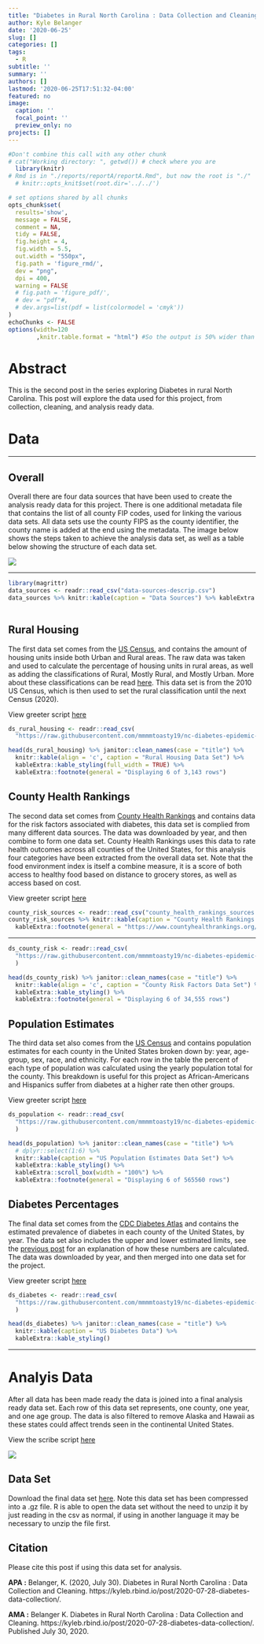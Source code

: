 ```yaml
---
title: "Diabetes in Rural North Carolina : Data Collection and Cleaning"
author: Kyle Belanger
date: '2020-06-25'
slug: []
categories: []
tags: 
  - R
subtitle: ''
summary: ''
authors: []
lastmod: '2020-06-25T17:51:32-04:00'
featured: no
image:
  caption: ''
  focal_point: ''
  preview_only: no
projects: []
---
```


<!-- These two chunks should be added in the beginning of every .Rmd 
  that you want to source an .R script -->
<!--  The 1st mandatory chunk  -->
<!--  Set the working directory to the repository's base directory -->
```r
#Don't combine this call with any other chunk 
# cat("Working directory: ", getwd()) # check where you are
  library(knitr)
# Rmd is in "./reports/reportA/reportA.Rmd", but now the root is "./"
  # knitr::opts_knit$set(root.dir='../../') 
```

<!--  The 2nd mandatory chunk  -->
<!-- Set the report-wide options, and point to the external code file. -->
```r
# set options shared by all chunks
opts_chunk$set(
  results='show', 
  message = FALSE,
  comment = NA, 
  tidy = FALSE,
  fig.height = 4, 
  fig.width = 5.5, 
  out.width = "550px",
  fig.path = 'figure_rmd/',     
  dev = "png",
  dpi = 400,
  warning = FALSE
  # fig.path = 'figure_pdf/',     
  # dev = "pdf"#,
  # dev.args=list(pdf = list(colormodel = 'cmyk'))
)
echoChunks <- FALSE
options(width=120
        ,knitr.table.format = "html") #So the output is 50% wider than the default.
```

# Abstract 

This is the second post in the series exploring Diabetes in rural North Carolina.  This post will explore the data used for this project, from collection, cleaning, and analysis ready data.

# Data

---

## Overall 

Overall there are four data sources that have been used to create the analysis ready data for this project. There is one additional metadata file that contains the list of all county FIP codes, used for linking the various data sets.  All data sets use the county FIPS as the county identifier, the county name is added at the end using the metadata. The image below shows the steps taken to achieve the analysis data set, as well as a table below showing the structure of each data set.  

![](data-cleaning.png)

---

```r
library(magrittr)
data_sources <- readr::read_csv("data-sources-descrip.csv")
data_sources %>% knitr::kable(caption = "Data Sources") %>% kableExtra::kable_styling()
  
```

## Rural Housing

The first data set comes from the [US Census](https://data.census.gov/cedsci/table?q=rural%20house&hidePreview=true&tid=DECENNIALSF12010.H2&vintage=2010&tp=true&g=0100000US.050000), and contains the amount of housing units inside both Urban and Rural areas.  The raw data was taken and used to calculate the percentage of housing units in rural areas, as well as adding the classifications of Rural, Mostly Rural, and Mostly Urban.  More about these classifications can be read [here](https://www2.census.gov/geo/pdfs/reference/ua/Defining_Rural.pdf).  This data set is from the 2010 US Census, which is then used to set the rural classification until the next Census (2020). 

View greeter script [here](https://github.com/mmmmtoasty19/nc-diabetes-epidemic-2020/blob/master/manipulation/publish/0-greeter-census-rural-housing.md)

```r
ds_rural_housing <- readr::read_csv(
  "https://raw.githubusercontent.com/mmmmtoasty19/nc-diabetes-epidemic-2020/master/data-public/derived/percentage-rural.csv")

head(ds_rural_housing) %>% janitor::clean_names(case = "title") %>% 
  knitr::kable(align = 'c', caption = "Rural Housing Data Set") %>% 
  kableExtra::kable_styling(full_width = TRUE) %>% 
  kableExtra::footnote(general = "Displaying 6 of 3,143 rows")
```

## County Health Rankings

The second data set comes from [County Health Rankings](https://www.countyhealthrankings.org/) and contains data for the risk factors associated with diabetes, this data set is complied from many different data sources. The data was downloaded by year, and then combine to form one data set. County Health Rankings uses this data to rate health outcomes across all counties of the United States, for this analysis four categories have been extracted from the overall data set. Note that the food environment index is itself a combine measure, it is a score of both access to healthy food based on distance to grocery stores, as well as access based on cost.  

View greeter script [here](https://github.com/mmmmtoasty19/nc-diabetes-epidemic-2020/blob/master/manipulation/publish/0-greeter-county-rankings-national.md)

```r
county_risk_sources <- readr::read_csv("county_health_rankings_sources.csv")
county_risk_sources %>% knitr::kable(caption = "County Health Rankings Sources") %>% kableExtra::kable_styling() %>% 
  kableExtra::footnote(general = "https://www.countyhealthrankings.org/explore-health-rankings/measures-data-sources/2020-measures" , general_title = "Source: ")

```

---

```r
ds_county_risk <- readr::read_csv(
  "https://raw.githubusercontent.com/mmmmtoasty19/nc-diabetes-epidemic-2020/master/data-public/derived/national-diabetes-risk-factors-2010-2020.csv"
  ) 

head(ds_county_risk) %>% janitor::clean_names(case = "title") %>% 
  knitr::kable(align = 'c', caption = "County Risk Factors Data Set") %>% 
  kableExtra::kable_styling() %>% 
  kableExtra::footnote(general = "Displaying 6 of 34,555 rows")
```

## Population Estimates

The third data set also comes from the [US Census](https://www.census.gov/data/tables/time-series/demo/popest/2010s-counties-detail.html) and contains population estimates for each county in the United States broken down by: year, age-group, sex, race, and ethnicity. For each row in the table the percent of each type of population was calculated using the yearly population total for the county. This breakdown is useful for this project as African-Americans and Hispanics suffer from diabetes at a higher rate then other groups.  

View greeter script [here](https://github.com/mmmmtoasty19/nc-diabetes-epidemic-2020/blob/master/manipulation/publish/0-greeter-us-county-population-estimates.md)


```r
ds_population <- readr::read_csv(
  "https://raw.githubusercontent.com/mmmmtoasty19/nc-diabetes-epidemic-2020/master/data-public/derived/us-county-population-estimates-v2.csv"
  )

head(ds_population) %>% janitor::clean_names(case = "title") %>% 
  # dplyr::select(1:6) %>% 
  knitr::kable(caption = "US Population Estimates Data Set") %>% 
  kableExtra::kable_styling() %>% 
  kableExtra::scroll_box(width = "100%") %>% 
  kableExtra::footnote(general = "Displaying 6 of 565560 rows")

```

## Diabetes Percentages

The final data set comes from the [CDC Diabetes Atlas](https://www.cdc.gov/diabetes/data/index.html) and contains the estimated prevalence of diabetes in each county of the United States, by year. The data set also includes the upper and lower estimated limits, see the [previous post](https://kyleb.rbind.io/post/2020-06-25-diabetes-1/) for an explanation of how these numbers are calculated.  The data was downloaded by year, and then merged into one data set for the project. 

View greeter script [here](https://github.com/mmmmtoasty19/nc-diabetes-epidemic-2020/blob/master/manipulation/publish/0-greeter-us-diabetes.md)

```r
ds_diabetes <- readr::read_csv(
  "https://raw.githubusercontent.com/mmmmtoasty19/nc-diabetes-epidemic-2020/master/data-public/derived/us-diabetes-data.csv"
  )

head(ds_diabetes) %>% janitor::clean_names(case = "title") %>% 
  knitr::kable(caption = "US Diabetes Data") %>% 
  kableExtra::kable_styling()

```

---

# Analyis Data

After all data has been made ready the data is joined into a final analysis ready data set.  Each row of this data set represents, one county, one year, and one age group. The data is also filtered to remove Alaska and Hawaii as these states could affect trends seen in the continental United States.

View the scribe script [here](https://github.com/mmmmtoasty19/nc-diabetes-epidemic-2020/blob/master/manipulation/publish/1-scribe-diabetes-data-set.md)

![](data-join.png)

## Data Set

Download the final data set [here](https://github.com/mmmmtoasty19/nc-diabetes-epidemic-2020/blob/master/data-public/derived/diabetes-modeling.csv.gz). Note this data set has been compressed into a .gz file.  R is able to open the data set without the need to unzip it by just reading in the csv as normal, if using in another language it may be necessary to unzip the file first.  

## Citation

Please cite this post if using this data set for analysis. 

**APA :** 
Belanger, K. (2020, July 30). Diabetes in Rural North Carolina : Data Collection and Cleaning. https://kyleb.rbind.io/post/2020-07-28-diabetes-data-collection/.

**AMA :**
Belanger K. Diabetes in Rural North Carolina : Data Collection and Cleaning. https://kyleb.rbind.io/post/2020-07-28-diabetes-data-collection/. Published July 30, 2020.
